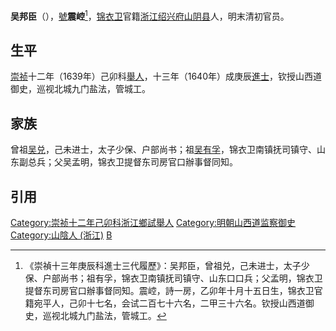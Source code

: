 {{明清人物信息框
| 姓名 = 吴邦臣
| 原名 =
| 圖片名稱 = 
| 圖片大小 = 220px
| 圖片說明 = 
| 最高職務 = 山西道监察御史
| 國家 = 大明
| 爵位 =
| 籍貫 = [[锦衣卫|锦衣卫]]官籍浙江[[山陰縣|山陰縣]]
| 族裔 = 
| 字號 = 號震崆
| 室名 = 
| 諡號 = 
| 出生日期 = 生年不详
| 出生地點 = 
| 逝世日期 = 卒年不详
| 逝世地點 = 
| 墓葬 =
| 配偶 =
| 親屬 = 
| 出身 = 
*崇祯十二年己卯科舉人
*崇禎十三年庚辰科同進士出身
| 經歷 = 
| 著作 =
}}

'''吴邦臣'''（{{bd|？||？||}}），[[號|號]]'''震崆'''<ref>《崇禎十三年庚辰科進士三代履歷》：吴邦臣，曾祖兑，己未进士，太子少保、户部尚书；祖有孚，锦衣卫南镇抚司镇守、山东口口兵；父孟明，锦衣卫提督东司房官口辦事督同知。震崆，詩一房，乙卯年十月十五日生，锦衣卫官籍宛平人，己卯十七名，会试二百七十六名，二甲三十六名。钦授山西道御史，巡视北城九门盐法，管城工。</ref>，[[锦衣卫|锦衣卫]]官籍[[浙江|浙江]][[绍兴府|绍兴府]][[山阴县|山阴县]]人，明末清初官员。

==生平==
[[崇祯|崇祯]]十二年（1639年）己卯科[[舉人|舉人]]，十三年（1640年）成庚辰[[進士|進士]]，钦授山西道御史，巡视北城九门盐法，管城工。

==家族==
曾祖[[吴兑|吴兑]]，己未进士，太子少保、户部尚书；祖[[吴有孚|吴有孚]]，锦衣卫南镇抚司镇守、山东副总兵；父吴孟明，锦衣卫提督东司房官口辦事督同知。

==引用==
{{reflist}}


{{崇禎十三年庚辰科殿試金榜}}
{{規範控制}}
{{normdaten}}
{{DEFAULTSORT:}}
[[Category:崇祯十二年己卯科浙江鄉試舉人|Category:崇祯十二年己卯科浙江鄉試舉人]]
[[Category:明朝山西道监察御史|Category:明朝山西道监察御史]]
[[Category:山陰人_(浙江)|Category:山陰人 (浙江)]]
[[Category:吴姓|B]]